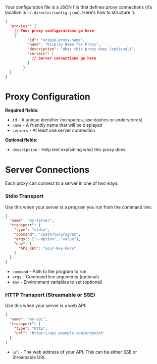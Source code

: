 Your configuration file is a JSON file that defines proxy connections (it’s location is `~/.director/config.json`). Here's how to structure it:

```json
{
  "proxies": [
    // Your proxy configurations go here
    {
		  "id": "unique-proxy-name",
		  "name": "Display Name for Proxy",
		  "description": "What this proxy does (optional)",
		  "servers": [
		    // Server connections go here
		  ]
		}
  ]
}

```

# Proxy Configuration

**Required fields:**

- `id` - A unique identifier (no spaces, use dashes or underscores)
- `name` - A friendly name that will be displayed
- `servers` - At least one server connection

**Optional fields:**

- `description` - Help text explaining what this proxy does

# Server Connections

Each proxy can connect to a server in one of two ways:

### Stdio Transport

Use this when your server is a program you run from the command line:

```json
{
  "name": "my-server",
  "transport": {
    "type": "stdio",
    "command": "/path/to/program",
    "args": ["--option", "value"],
    "env": {
      "API_KEY": "your-key-here"
    }
  }
}

```

- `command` - Path to the program to run
- `args` - Command line arguments (optional)
- `env` - Environment variables to set (optional)

### HTTP Transport (Streamable or SSE)

Use this when your server is a web API:

```json
{
  "name": "my-api",
  "transport": {
    "type": "http",
    "url": "https://api.example.com/endpoint"
  }
}

```

- `url` - The web address of your API. This can be either SSE or Streamable URL
